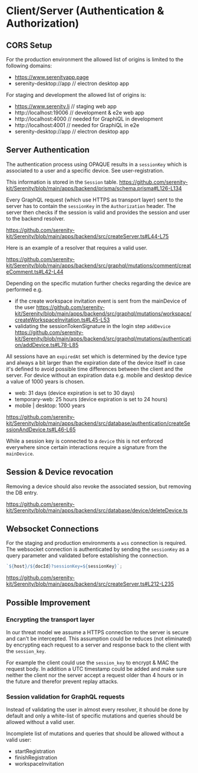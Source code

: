 # Client/Server (Authentication & Authorization)

## CORS Setup

For the production environment the allowed list of origins is limited to the following domains:

- https://www.serenityapp.page
- serenity-desktop://app // electron desktop app

For staging and development the allowed list of origins is:

- https://www.serenity.li // staging web app
- http://localhost:19006 // development & e2e web app
- http://localhost:4000 // needed for GraphiQL in development
- http://localhost:4001 // needed for GraphiQL in e2e
- serenity-desktop://app // electron desktop app

## Server Authentication

The authentication process using OPAQUE results in a `sessionKey` which is associated to a user and a specific device. See user-registration.

This information is stored in the `Session` table. https://github.com/serenity-kit/Serenity/blob/main/apps/backend/prisma/schema.prisma#L126-L134

Every GraphQL request (which use HTTPS as transport layer) sent to the server has to contain the `sessionKey` in the `Authorization` header. The server then checks if the session is valid and provides the session and user to the backend resolver.

https://github.com/serenity-kit/Serenity/blob/main/apps/backend/src/createServer.ts#L44-L75

Here is an example of a resolver that requires a valid user.

https://github.com/serenity-kit/Serenity/blob/main/apps/backend/src/graphql/mutations/comment/createComment.ts#L42-L44

Depending on the specific mutation further checks regarding the device are performed e.g.

- if the create workspace invitation event is sent from the mainDevice of the user https://github.com/serenity-kit/Serenity/blob/main/apps/backend/src/graphql/mutations/workspace/createWorkspaceInvitation.ts#L45-L53
- validating the sessionTokenSignature in the login step `addDevice` https://github.com/serenity-kit/Serenity/blob/main/apps/backend/src/graphql/mutations/authentication/addDevice.ts#L78-L85

All sessions have an `expiredAt` set which is determined by the device type and always a bit larger than the expiration date of the device itself in case it's defined to avoid possible time differences between the client and the server. For device without an expiration data e.g. mobile and desktop device a value of 1000 years is chosen.

- web: 31 days (device expiration is set to 30 days)
- temporary-web: 25 hours (device expiration is set to 24 hours)
- mobile | desktop: 1000 years

https://github.com/serenity-kit/Serenity/blob/main/apps/backend/src/database/authentication/createSessionAndDevice.ts#L46-L65

While a session key is connected to a `device` this is not enforced everywhere since certain interactions require a signature from the `mainDevice`.

## Session & Device revocation

Removing a device should also revoke the associated session, but removing the DB entry.

https://github.com/serenity-kit/Serenity/blob/main/apps/backend/src/database/device/deleteDevice.ts

## Websocket Connections

For the staging and production environments a `wss` connection is required. The websocket connection is authenticated by sending the `sessionKey` as a query parameter and validated before establishing the connection.

```js
`${host}/${docId}?sessionKey=${sessionKey}`;
```

https://github.com/serenity-kit/Serenity/blob/main/apps/backend/src/createServer.ts#L212-L235

## Possible Improvement

### Encrypting the transport layer

In our threat model we assume a HTTPS connection to the server is secure and can't be intercepted. This assumption could be reduces (not eliminated) by encrypting each request to a server and response back to the client with the `session_key`.

For example the client could use the `session_key` to encrypt & MAC the request body. In addition a UTC timestamp could be added and make sure neither the client nor the server accept a request older than 4 hours or in the future and therefor prevent replay attacks.

### Session validation for GraphQL requests

Instead of validating the user in almost every resolver, it should be done by default and only a white-list of specific mutations and queries should be allowed without a valid user.

Incomplete list of mutations and queries that should be allowed without a valid user:

- startRegistration
- finishRegistration
- workspaceInvitation
